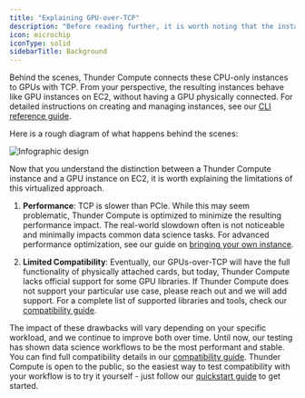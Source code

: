 ```yaml
---
title: "Explaining GPU-over-TCP"
description: "Before reading further, it is worth noting that the instances you interact with through Thunder Compute are, at their core, on-demand CPU-only instances, exactly like you would find on AWS, GCP, or Azure. Intuitively, the CPU-only instances you interact with on Thunder Compute have all of the functionality of EC2 instances. In fact, many of them are EC2 instances."
icon: microchip
iconType: solid
sidebarTitle: Background
---
```


Behind the scenes, Thunder Compute connects these CPU-only instances to GPUs with TCP. From your perspective, the resulting instances behave like GPU instances on EC2, without having a GPU physically connected. For detailed instructions on creating and managing instances, see our [CLI reference guide](/docs/cli-reference).

Here is a rough diagram of what happens behind the scenes:

<Frame>
  <img src="/images/66ccd2ce082c56b70ca4ea25_Infographic design PCIE TCP-02 (1).png" alt="Infographic design" />
</Frame>

Now that you understand the distinction between a Thunder Compute instance and a GPU instance on EC2, it is worth explaining the limitations of this virtualized approach.

1. **Performance**: TCP is slower than PCIe. While this may seem problematic, Thunder Compute is optimized to minimize the resulting performance impact. The real-world slowdown often is not noticeable and minimally impacts common data science tasks. For advanced performance optimization, see our guide on [bringing your own instance](/docs/bring-your-own-instance).

2. **Limited Compatibility**: Eventually, our GPUs-over-TCP will have the full functionality of physically attached cards, but today, Thunder Compute lacks official support for some GPU libraries. If Thunder Compute does not support your particular use case, please reach out and we will add support. For a complete list of supported libraries and tools, check our [compatibility guide](/docs/compatibility).

The impact of these drawbacks will vary depending on your specific workload, and we continue to improve both over time. Until now, our testing has shown data science workflows to be the most performant and stable. You can find full compatibility details in our [compatibility guide](/docs/compatibility). Thunder Compute is open to the public, so the easiest way to test compatibility with your workflow is to try it yourself - just follow our [quickstart guide](/docs/quickstart) to get started.
